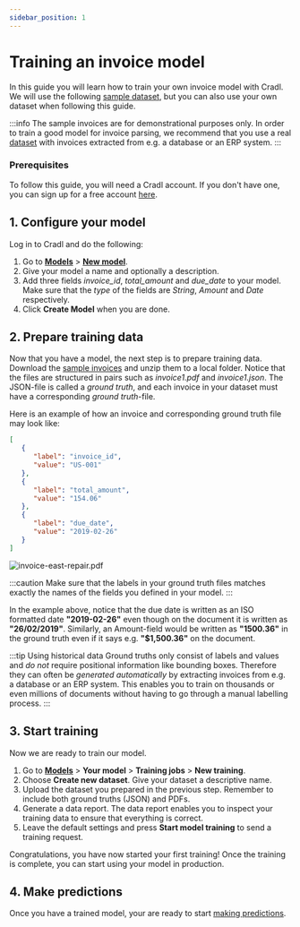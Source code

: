 ```yaml
---
sidebar_position: 1
---
```



# Training an invoice model
In this guide you will learn how to train your own invoice model with Cradl. We will use the following [sample dataset](/sample_invoices.zip), but you can
also use your own dataset when following this guide.

:::info
The sample invoices are for demonstrational purposes only. In order to train a good model for invoice parsing, we recommend that
you use a real [dataset](../concepts/datasets) with invoices extracted from e.g. a database or an ERP system.
:::

### Prerequisites
To follow this guide, you will need a Cradl account. If you don't have one, you can sign up for a free account [here](https://cradl.ai).

## 1. Configure your model
Log in to Cradl and do the following:

1. Go to [**Models**](https://app.cradl.ai/models) > [**New model**](https://app.cradl.ai/models/new).
2. Give your model a name and optionally a description.
3. Add three fields _invoice_id_, _total_amount_ and _due_date_ to your model. Make sure that the _type_ of the fields are _String_, _Amount_ and _Date_ respectively.
4. Click __Create Model__ when you are done.

## 2. Prepare training data
Now that you have a model, the next step is to prepare training data. Download the [sample invoices](/sample_invoices.zip) and unzip them to a local folder.
Notice that the files are structured in pairs such as _invoice1.pdf_ and _invoice1.json_. The JSON-file is called a _ground truth_, and each invoice in your dataset
must have a corresponding _ground truth_-file.

Here is an example of how an invoice and corresponding ground truth file may look like:

<Tabs>
<TabItem value="ground-truth" label="invoice-east-repair.json - Ground Truth" default>

```json
[
   {
      "label": "invoice_id",
      "value": "US-001"
   },
   {
      "label": "total_amount",
      "value": "154.06"
   },
   {
      "label": "due_date",
      "value": "2019-02-26"
   }
]
```

</TabItem>
<TabItem value="document" label="invoice-east-repair.pdf - Invoice">

![invoice-east-repair.pdf](/img/use-cases/invoice-sample-01.png)

</TabItem>
</Tabs>

:::caution
Make sure that the labels in your ground truth files matches exactly the names of the fields you defined in your model.
:::

In the example above, notice that the due date is written as an ISO formatted date __"2019-02-26"__ even though on the document it is written as __"26/02/2019"__.
Similarly, an Amount-field would be written as __"1500.36"__ in the ground truth even if it says e.g. __"$1,500.36"__ on the document.

:::tip Using historical data
Ground truths only consist of labels and values and _do not_ require positional information like bounding boxes. Therefore they can often be 
_generated automatically_ by extracting invoices from e.g. a database or an ERP system. This enables you to train on thousands or even millions
of documents without having to go through a manual labelling process.
:::


## 3. Start training
Now we are ready to train our model.

1. Go to [**Models**](https://app.cradl.ai/models) > **Your model** > **Training jobs** > **New training**.
2. Choose **Create new dataset**. Give your dataset a descriptive name.
2. Upload the dataset you prepared in the previous step. Remember to include both ground truths (JSON) and PDFs.
3. Generate a data report. The data report enables you to inspect your training data to ensure that everything is correct.
4. Leave the default settings and press **Start model training** to send a training request.

Congratulations, you have now started your first training! Once the training is complete, you can start using your model in production.


## 4. Make predictions
Once you have a trained model, your are ready to start [making predictions](test-a-model).
